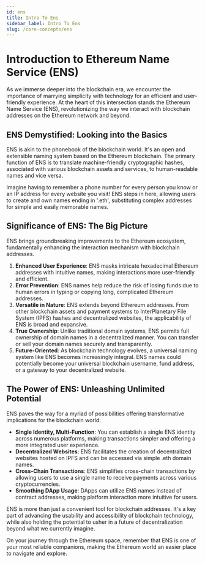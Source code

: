 ```yaml
---
id: ens
title: Intro To Ens
sidebar_label: Intro To Ens
slug: /core-concepts/ens
---
```


# **Introduction to Ethereum Name Service (ENS)**

As we immerse deeper into the blockchain era, we encounter the importance of marrying simplicity with technology for an efficient and user-friendly experience. At the heart of this intersection stands the Ethereum Name Service (ENS), revolutionizing the way we interact with blockchain addresses on the Ethereum network and beyond.

## **ENS Demystified: Looking into the Basics**

ENS is akin to the phonebook of the blockchain world. It's an open and extensible naming system based on the Ethereum blockchain. The primary function of ENS is to translate machine-friendly cryptographic hashes, associated with various blockchain assets and services, to human-readable names and vice versa.

Imagine having to remember a phone number for every person you know or an IP address for every website you visit! ENS steps in here, allowing users to create and own names ending in '.eth', substituting complex addresses for simple and easily memorable names.

## **Significance of ENS: The Big Picture**

ENS brings groundbreaking improvements to the Ethereum ecosystem, fundamentally enhancing the interaction mechanism with blockchain addresses.

1. **Enhanced User Experience**: ENS masks intricate hexadecimal Ethereum addresses with intuitive names, making interactions more user-friendly and efficient.
2. **Error Prevention**: ENS names help reduce the risk of losing funds due to human errors in typing or copying long, complicated Ethereum addresses.
3. **Versatile in Nature**: ENS extends beyond Ethereum addresses. From other blockchain assets and payment systems to InterPlanetary File System (IPFS) hashes and decentralized websites, the applicability of ENS is broad and expansive.
4. **True Ownership**: Unlike traditional domain systems, ENS permits full ownership of domain names in a decentralized manner. You can transfer or sell your domain names securely and transparently.
5. **Future-Oriented**: As blockchain technology evolves, a universal naming system like ENS becomes increasingly integral. ENS names could potentially become your universal blockchain username, fund address, or a gateway to your decentralized website.

## **The Power of ENS: Unleashing Unlimited Potential**

ENS paves the way for a myriad of possibilities offering transformative implications for the blockchain world:

- **Single Identity, Multi-Function**: You can establish a single ENS identity across numerous platforms, making transactions simpler and offering a more integrated user experience.
- **Decentralized Websites**: ENS facilitates the creation of decentralized websites hosted on IPFS and can be accessed via simple .eth domain names.
- **Cross-Chain Transactions**: ENS simplifies cross-chain transactions by allowing users to use a single name to receive payments across various cryptocurrencies.
- **Smoothing DApp Usage**: DApps can utilize ENS names instead of contract addresses, making platform interaction more intuitive for users.

ENS is more than just a convenient tool for blockchain addresses. It's a key part of advancing the usability and accessibility of blockchain technology, while also holding the potential to usher in a future of decentralization beyond what we currently imagine.

On your journey through the Ethereum space, remember that ENS is one of your most reliable companions, making the Ethereum world an easier place to navigate and explore.
